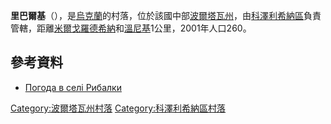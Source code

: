 {{coord|49|11|9|N|34|0|1|E|scale:100000_region:UA|display=title}}

'''里巴爾基'''（{{lang-uk|Рибалки}}），是[[烏克蘭|烏克蘭]]的村落，位於該國中部[[波爾塔瓦州|波爾塔瓦州]]，由[[科澤利希納區|科澤利希納區]]負責管轄，距離[[米爾戈羅德希納|米爾戈羅德希納]]和[[溫尼基_(科澤利希納區)|溫尼基]]1公里，2001年人口260。

==參考資料==
* [http://weather.in.ua/ua/poltavskaja/22242 Погода в селі Рибалки] {{Wayback|url=http://weather.in.ua/ua/poltavskaja/22242 |date=20160305073130 }}

{{DEFAULTSORT:Рибалки}}
[[Category:波爾塔瓦州村落|Category:波爾塔瓦州村落]]
[[Category:科澤利希納區村落|Category:科澤利希納區村落]]


{{Poltava-geo-stub}}